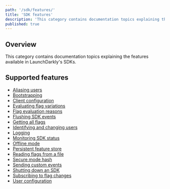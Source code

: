 ```yaml
---
path: '/sdk/features/'
title: 'SDK features'
description: 'This category contains documentation topics explaining the features available in LaunchDarkly''s SDKs.'
published: true
---
```


## Overview

This category contains documentation topics explaining the features available in LaunchDarkly's SDKs.

## Supported features

* [Aliasing users](/sdk/features/aliasing-users)
* [Bootstrapping](/sdk/features/bootstrapping)
* [Client configuration](/sdk/features/config)
* [Evaluating flag variations](/sdk/features/variation)
* [Flag evaluation reasons](/sdk/features/variationdetail)
* [Flushing SDK events](/sdk/features/flush)
* [Getting all flags](/sdk/features/all-flags)
* [Identifying and changing users](/sdk/features/identify)
* [Logging](/sdk/features/logging)
* [Monitoring SDK status](/sdk/features/monitoring)
* [Offline mode](/sdk/features/offline-mode)
* [Persistent feature store](/sdk/features/database-integrations)
* [Reading flags from a file](/sdk/features/flags-from-files)
* [Secure mode hash](/sdk/features/secure-mode)
* [Sending custom events](/sdk/features/track)
* [Shutting down an SDK](/sdk/features/shutdown)
* [Subscribing to flag changes](/sdk/features/flag-changes)
* [User configuration](/sdk/features/user-config)

